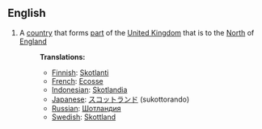 ==English==
#A [[country]] that forms [[part]] of the [[United Kingdom]] that is to the [[North]] of [[England]]
#:'''Translations:'''
#:*[[Finnish]]: [[Skotlanti]]
#:*[[French]]:  [[Ecosse]]
#:*[[Indonesian]]:  [[Skotlandia]]
#:*[[Japanese]]:  [[スコットランド]] (sukottorando)
#:*[[Russian]]: [[Шотландия]]
#:*[[Swedish]]: [[Skottland]]